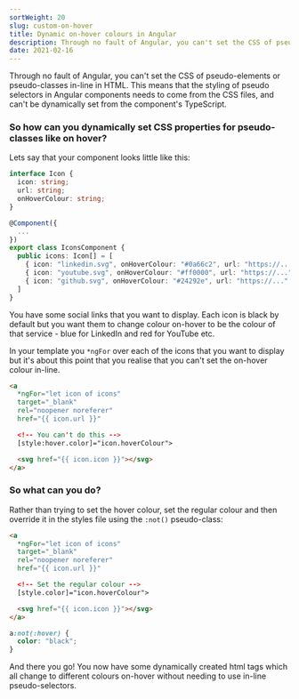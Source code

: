```yaml
---
sortWeight: 20
slug: custom-on-hover
title: Dynamic on-hover colours in Angular
description: Through no fault of Angular, you can't set the CSS of pseudo-elements or pseudo-classes in-line in HTML. So how can you set styles like on-hover colours dynamically?
date: 2021-02-16
---
```


Through no fault of Angular, you can't set the CSS of pseudo-elements or pseudo-classes in-line in HTML. This means that the styling of pseudo selectors in Angular components needs to come from the CSS files, and can't be dynamically set from the component's TypeScript.

### So how can you dynamically set CSS properties for pseudo-classes like on hover?

Lets say that your component looks little like this:

```typescript
interface Icon {
  icon: string;
  url: string;
  onHoverColour: string;
}

@Component({
  ...
})
export class IconsComponent {
  public icons: Icon[] = [
    { icon: "linkedin.svg", onHoverColour: "#0a66c2", url: "https://..." },
    { icon: "youtube.svg", onHoverColour: "#ff0000", url: "https://..." },
    { icon: "github.svg", onHoverColour: "#24292e", url: "https://..." },
  ]
}
```

You have some social links that you want to display.
Each icon is black by default but you want them to change colour on-hover to be the colour of that service - blue for LinkedIn and red for YouTube etc.

In your template you `*ngFor` over each of the icons that you want to display but it's about this point that you realise that you can't set the on-hover colour in-line.

```html
<a
  *ngFor="let icon of icons"
  target="_blank"
  rel="noopener noreferer"
  href="{{ icon.url }}"

  <!-- You can't do this -->
  [style:hover.color]="icon.hoverColour">

  <svg href="{{ icon.icon }}"></svg>
</a>
```

### So what can you do?

Rather than trying to set the hover colour, set the regular colour and then override it in the styles file using the `:not()` pseudo-class:

```html
<a
  *ngFor="let icon of icons"
  target="_blank"
  rel="noopener noreferer"
  href="{{ icon.url }}"

  <!-- Set the regular colour -->
  [style.color]="icon.hoverColour">

  <svg href="{{ icon.icon }}"></svg>
</a>
```

```css
a:not(:hover) {
  color: "black";
}
```

And there you go! You now have some dynamically created html tags which all change to different colours on-hover without needing to use in-line pseudo-selectors.
